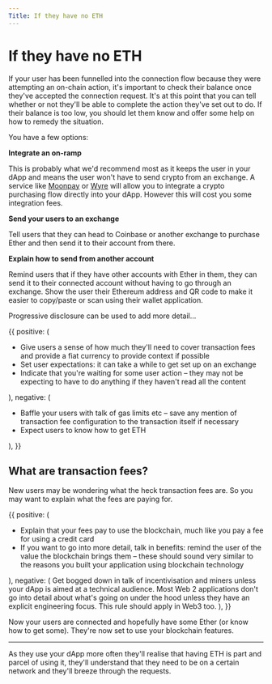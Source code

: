 ```yaml
---
Title: If they have no ETH
---
```



# If they have no ETH

If your user has been funnelled into the connection flow because they were attempting an on-chain action, it's important to check their balance once they've accepted the connection request. It's at this point that you can tell whether or not they'll be able to complete the action they've set out to do. If their balance is too low, you should let them know and offer some help on how to remedy the situation.

You have a few options:

**Integrate an on-ramp**

This is probably what we'd recommend most as it keeps the user in your dApp and means the user won't have to send crypto from an exchange. A service like [Moonpay](https://moonpay.io) or [Wyre](https://sendwyre.com) will allow you to integrate a crypto purchasing flow directly into your dApp. However this will cost you some integration fees.

**Send your users to an exchange**

Tell users that they can head to Coinbase or another exchange to purchase Ether and then send it to their account from there.

**Explain how to send from another account**

Remind users that if they have other accounts with Ether in them, they can send it to their connected account without having to go through an exchange. Show the user their Ethereum address and QR code to make it easier to copy/paste or scan using their wallet application.

Progressive disclosure can be used to add more detail...


<DoDont>
  {{
    positive: (
      <Text>
      <ul>
      <li>Give users a sense of how much they'll need to cover transaction fees and provide a fiat currency to provide context if possible</li>
      <li>Set user expectations: it can take a while to get set up on an exchange</li>
      <li>Indicate that you're waiting for some user action – they may not be expecting to have to do anything if they haven't read all the content</li>
      </ul>
      </Text>
    ),
    negative: (
    <Text>
    <ul>
    <li>Baffle your users with talk of gas limits etc – save any mention of transaction fee configuration to the transaction itself if necessary</li>
    <li>Expect users to know how to get ETH</li>
    </ul>
    </Text>
    ),
  }}
</DoDont>


## What are transaction fees?

New users may be wondering what the heck transaction fees are. So you may want to explain what the fees are paying for.

<DoDont>
  {{
    positive: (
      <Text>
      <ul>
      <li>Explain that your fees pay to use the blockchain, much like you pay a fee for using a credit card</li>
      <li>If you want to go into more detail, talk in benefits: remind the user of the value the blockchain brings them – these should sound very similar to the reasons you built your application using blockchain technology</li>
      </ul>
      </Text>
    ),
    negative: (
    <Text>Get bogged down in talk of incentivisation and miners unless your dApp is aimed at a technical audience. Most Web 2 applications don't go into detail about what's going on under the hood unless they have an explicit engineering focus. This rule should apply in Web3 too.</Text>
    ),
  }}
</DoDont>

Now your users are connected and hopefully have some Ether (or know how to get some). They're now set to use your blockchain features.

---

As they use your dApp more often they'll realise that having ETH is part and parcel of using it, they'll understand that they need to be on a certain network and they'll breeze through the requests.
